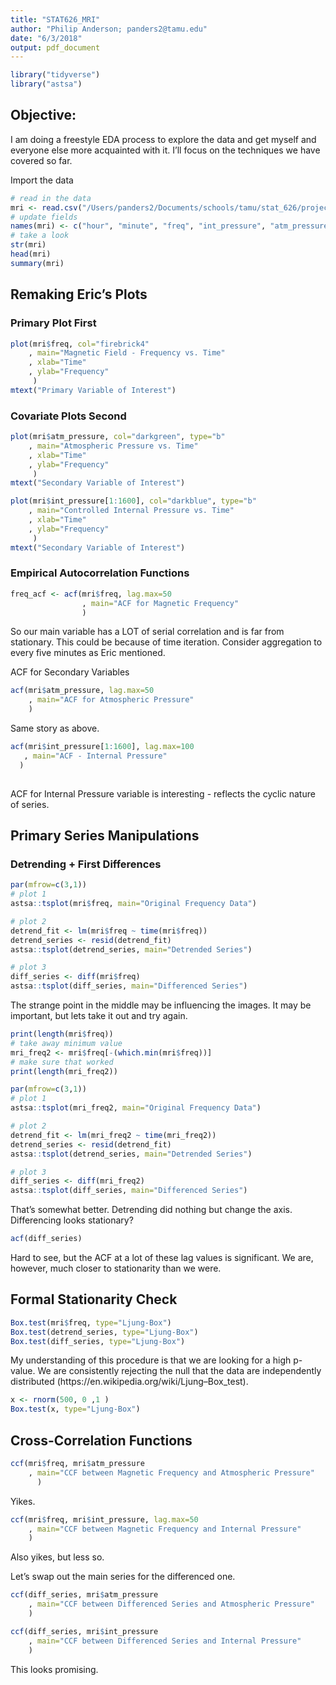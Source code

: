 ```yaml
---
title: "STAT626_MRI"
author: "Philip Anderson; panders2@tamu.edu"
date: "6/3/2018"
output: pdf_document
---
```


```r
library("tidyverse")
library("astsa")
```

## Objective:
I am doing a freestyle EDA process to explore the data and get myself and everyone else more acquainted with it.  I'll focus on the techniques we have covered so far.

Import the data

```r
# read in the data
mri <- read.csv("/Users/panders2/Documents/schools/tamu/stat_626/project/stat_626_proj/mri_dat_one.csv")
# update fields
names(mri) <- c("hour", "minute", "freq", "int_pressure", "atm_pressure", "tot_pressure", "tesla")
# take a look
str(mri)
head(mri)
summary(mri)
```

## Remaking Eric's Plots
### Primary Plot First

```r
plot(mri$freq, col="firebrick4"
    , main="Magnetic Field - Frequency vs. Time"
    , xlab="Time"
    , ylab="Frequency"
     )
mtext("Primary Variable of Interest")
```

### Covariate Plots Second

```r
plot(mri$atm_pressure, col="darkgreen", type="b"
    , main="Atmospheric Pressure vs. Time"
    , xlab="Time"
    , ylab="Frequency"
     )
mtext("Secondary Variable of Interest")
```


```r
plot(mri$int_pressure[1:1600], col="darkblue", type="b"
    , main="Controlled Internal Pressure vs. Time"
    , xlab="Time"
    , ylab="Frequency"
     )
mtext("Secondary Variable of Interest")
```

### Empirical Autocorrelation Functions

```r
freq_acf <- acf(mri$freq, lag.max=50
                , main="ACF for Magnetic Frequency" 
                )
```

So our main variable has a LOT of serial correlation and is far from stationary.  This could be because of time iteration.  Consider aggregation to every five minutes as Eric mentioned.

ACF for Secondary Variables

```r
acf(mri$atm_pressure, lag.max=50
    , main="ACF for Atmospheric Pressure"
    )
```

Same story as above.

```r
acf(mri$int_pressure[1:1600], lag.max=100
   , main="ACF - Internal Pressure" 
  )
    
```

ACF for Internal Pressure variable is interesting - reflects the cyclic nature of series.

## Primary Series Manipulations

### Detrending + First Differences

```r
par(mfrow=c(3,1))
# plot 1
astsa::tsplot(mri$freq, main="Original Frequency Data")

# plot 2
detrend_fit <- lm(mri$freq ~ time(mri$freq))
detrend_series <- resid(detrend_fit)
astsa::tsplot(detrend_series, main="Detrended Series")

# plot 3
diff_series <- diff(mri$freq)
astsa::tsplot(diff_series, main="Differenced Series")
```

The strange point in the middle may be influencing the images.  It may be important, but lets take it out and try again.

```r
print(length(mri$freq))
# take away minimum value
mri_freq2 <- mri$freq[-(which.min(mri$freq))]
# make sure that worked
print(length(mri_freq2))
```

```r
par(mfrow=c(3,1))
# plot 1
astsa::tsplot(mri_freq2, main="Original Frequency Data")

# plot 2
detrend_fit <- lm(mri_freq2 ~ time(mri_freq2))
detrend_series <- resid(detrend_fit)
astsa::tsplot(detrend_series, main="Detrended Series")

# plot 3
diff_series <- diff(mri_freq2)
astsa::tsplot(diff_series, main="Differenced Series")
```

That's somewhat better.  Detrending did nothing but change the axis.  Differencing looks stationary?

```r
acf(diff_series)
```

Hard to see, but the ACF at a lot of these lag values is significant.  We are, however, much closer to stationarity than we were. 

## Formal Stationarity Check 

```r
Box.test(mri$freq, type="Ljung-Box")
Box.test(detrend_series, type="Ljung-Box")
Box.test(diff_series, type="Ljung-Box")
```

My understanding of this procedure is that we are looking for a high p-value.  We are consistently rejecting the null that the data are independently distributed (https://en.wikipedia.org/wiki/Ljung–Box_test).

```r
x <- rnorm(500, 0 ,1 )
Box.test(x, type="Ljung-Box")
```

## Cross-Correlation Functions

```r
ccf(mri$freq, mri$atm_pressure
    , main="CCF between Magnetic Frequency and Atmospheric Pressure"
      )
```

Yikes.

```r
ccf(mri$freq, mri$int_pressure, lag.max=50
    , main="CCF between Magnetic Frequency and Internal Pressure"
    )
```

Also yikes, but less so.

Let's swap out the main series for the differenced one.

```r
ccf(diff_series, mri$atm_pressure
    , main="CCF between Differenced Series and Atmospheric Pressure"
    )
```

```r
ccf(diff_series, mri$int_pressure
    , main="CCF between Differenced Series and Internal Pressure"
    )
```

This looks promising.

